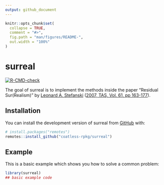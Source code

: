 ```yaml
---
output: github_document
---
```


<!-- README.md is generated from README.Rmd. Please edit that file -->

```r
knitr::opts_chunk$set(
  collapse = TRUE,
  comment = "#>",
  fig.path = "man/figures/README-",
  out.width = "100%"
)
```

# surreal

<!-- badges: start -->
[![R-CMD-check](https://github.com/coatless-rpkg/surreal/actions/workflows/R-CMD-check.yaml/badge.svg)](https://github.com/coatless-rpkg/surreal/actions/workflows/R-CMD-check.yaml)
<!-- badges: end -->

The goal of surreal is to implement the methods inside the paper "Residual Sur(Realism)" 
by [Leonard A. Stefanski](https://www4.stat.ncsu.edu/~stefansk/) ([2007, TAS, Vol. 61, pp 163-177](https://www.tandfonline.com/doi/abs/10.1198/000313007X190079)).

## Installation

You can install the development version of surreal from [GitHub](https://github.com/) with:

``` r
# install.packages("remotes")
remotes::install_github("coatless-rpkg/surreal")
```

## Example

This is a basic example which shows you how to solve a common problem:

```r
library(surreal)
## basic example code
```

